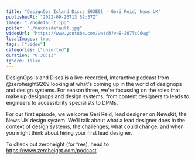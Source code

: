 ```yaml
---
title: "DesignOps Island Discs S03E01 - Geri Reid, News UK"
publishedAt: "2022-09-26T13:52:37Z"
image: "./hqdefault.jpg"
poster: "./maxresdefault.jpg"
videoUrl: "https://www.youtube.com/watch?v=8-J07lcC6wg"
localImages: true
tags: ["video"]
categories: ["unsorted"]
duration: "0:30:13"
ignore: false
---
```

DesignOps Island Discs is a live-recorded, interactive podcast from @zeroheight9269 looking at what's coming up in the world of designops and design systems. For season three, we're focussing on the roles that make up designops and design systems, from content designers to leads to engineers to accessibility specialists to DPMs. 

For our first episode, we welcome Geri Reid, lead designer on Newskit, the News UK design system. We'll talk about what a lead designer does in the context of design systems, the challenges, what could change, and when you might think about hiring your first lead designer. 

To check out zeroheight (for free), head to https://www.zeroheight.com/podcast
